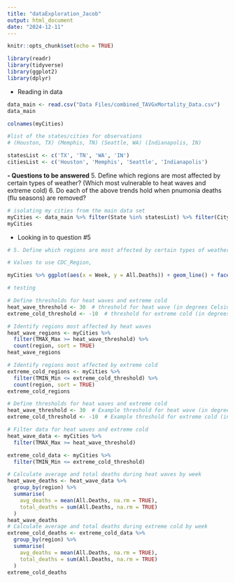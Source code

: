 ```yaml
---
title: "dataExploration_Jacob"
output: html_document
date: "2024-12-11"
---
```


```r
knitr::opts_chunk$set(echo = TRUE)
```


```r
library(readr)
library(tidyverse)
library(ggplot2)
library(dplyr)
```


- Reading in data
```r
data_main <- read.csv("Data Files/combined_TAVGxMortality_Data.csv")
data_main
```

```r
colnames(myCities)

```


```r
#list of the states/cities for observations
# (Houston, TX) (Memphis, TN) (Seattle, WA) (Indianapolis, IN)

statesList <- c('TX', 'TN', 'WA', 'IN')
citiesList <- c('Houston', 'Memphis', 'Seattle', 'Indianapolis')
```


**- Questions to be answered**
5. Define which regions are most affected by certain types of weather? (Which most vulnerable to heat waves and extreme cold)
6. Do each of the above trends hold when pnumonia deaths (flu seasons) are removed?



```r
# isolating my cities from the main data set
myCities <- data_main %>% filter(State %in% statesList) %>% filter(City %in% citiesList)
myCities
```


- Looking in to question #5
```r
# 5. Define which regions are most affected by certain types of weather? (Which most vulnerable to heat waves and extreme cold)

# Values to use CDC_Region, 

myCities %>% ggplot(aes(x = Week, y = All.Deaths)) + geom_line() + facet_wrap(~ CDC_Region)
```
```r
# testing

# Define thresholds for heat waves and extreme cold
heat_wave_threshold <- 30  # threshold for heat wave (in degrees Celsius)
extreme_cold_threshold <- -10  # threshold for extreme cold (in degrees Celsius)

# Identify regions most affected by heat waves
heat_wave_regions <- myCities %>%
  filter(TMAX_Max >= heat_wave_threshold) %>%
  count(region, sort = TRUE)
heat_wave_regions

# Identify regions most affected by extreme cold
extreme_cold_regions <- myCities %>%
  filter(TMIN_Min <= extreme_cold_threshold) %>%
  count(region, sort = TRUE)
extreme_cold_regions
```


```r
# Define thresholds for heat waves and extreme cold
heat_wave_threshold <- 30  # Example threshold for heat wave (in degrees Celsius)
extreme_cold_threshold <- -10  # Example threshold for extreme cold (in degrees Celsius)

# Filter data for heat waves and extreme cold
heat_wave_data <- myCities %>%
  filter(TMAX_Max >= heat_wave_threshold)

extreme_cold_data <- myCities %>%
  filter(TMIN_Min <= extreme_cold_threshold)

# Calculate average and total deaths during heat waves by week
heat_wave_deaths <- heat_wave_data %>%
  group_by(region) %>%
  summarise(
    avg_deaths = mean(All.Deaths, na.rm = TRUE),
    total_deaths = sum(All.Deaths, na.rm = TRUE)
  )
heat_wave_deaths
# Calculate average and total deaths during extreme cold by week
extreme_cold_deaths <- extreme_cold_data %>%
  group_by(region) %>%
  summarise(
    avg_deaths = mean(All.Deaths, na.rm = TRUE),
    total_deaths = sum(All.Deaths, na.rm = TRUE)
  )
extreme_cold_deaths
```

